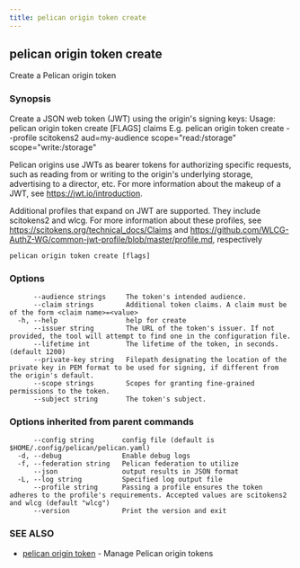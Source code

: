 ```yaml
---
title: pelican origin token create
---
```


## pelican origin token create

Create a Pelican origin token

### Synopsis

Create a JSON web token (JWT) using the origin's signing keys:
Usage: pelican origin token create [FLAGS] claims
E.g. pelican origin token create --profile scitokens2 aud=my-audience scope="read:/storage" scope="write:/storage"

Pelican origins use JWTs as bearer tokens for authorizing specific requests,
such as reading from or writing to the origin's underlying storage, advertising
to a director, etc. For more information about the makeup of a JWT, see
https://jwt.io/introduction.

Additional profiles that expand on JWT are supported. They include scitokens2 and
wlcg. For more information about these profiles, see https://scitokens.org/technical_docs/Claims
and https://github.com/WLCG-AuthZ-WG/common-jwt-profile/blob/master/profile.md, respectively

```
pelican origin token create [flags]
```

### Options

```
      --audience strings     The token's intended audience.
      --claim strings        Additional token claims. A claim must be of the form <claim name>=<value>
  -h, --help                 help for create
      --issuer string        The URL of the token's issuer. If not provided, the tool will attempt to find one in the configuration file.
      --lifetime int         The lifetime of the token, in seconds. (default 1200)
      --private-key string   Filepath designating the location of the private key in PEM format to be used for signing, if different from the origin's default.
      --scope strings        Scopes for granting fine-grained permissions to the token.
      --subject string       The token's subject.
```

### Options inherited from parent commands

```
      --config string       config file (default is $HOME/.config/pelican/pelican.yaml)
  -d, --debug               Enable debug logs
  -f, --federation string   Pelican federation to utilize
      --json                output results in JSON format
  -L, --log string          Specified log output file
      --profile string      Passing a profile ensures the token adheres to the profile's requirements. Accepted values are scitokens2 and wlcg (default "wlcg")
      --version             Print the version and exit
```

### SEE ALSO

* [pelican origin token](/commands-reference/origin/token/)	 - Manage Pelican origin tokens
